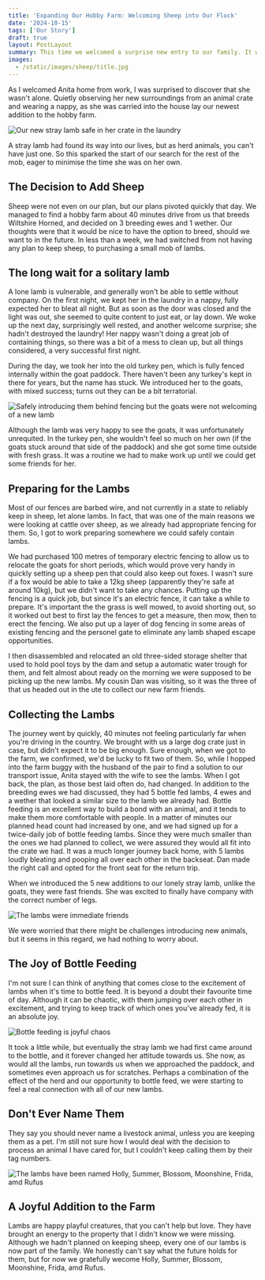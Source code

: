 ```yaml
---
title: 'Expanding Our Hobby Farm: Welcoming Sheep into Our Flock'
date: '2024-10-15'
tags: ['Our Story']
draft: true
layout: PostLayout
summary: This time we welcomed a surprise new entry to our family. It wasn't planned, but the addition of sheep bring with them a whole new challenge to our modest hobby farm.
images:
  - /static/images/sheep/title.jpg
---
```


As I welcomed Anita home from work, I was surprised to discover that she wasn't alone. Quietly observing her new surroundings from an animal crate and wearing a nappy, as she was carried into the house lay our newest addition to the hobby farm. 

![Our new stray lamb safe in her crate in the laundry](/static/images/sheep/holly.jpg)

A stray lamb had found its way into our lives, but as herd animals, you can't have just one. So this sparked the start of our search for the rest of the mob, eager to minimise the time she was on her own.

## The Decision to Add Sheep

Sheep were not even on our plan, but our plans pivoted quickly that day. We managed to find a hobby farm about 40 minutes drive from us that breeds Wiltshire Horned, and decided on 3 breeding ewes and 1 wether. Our thoughts were that it would be nice to have the option to breed, should we want to in the future. In less than a week, we had switched from not having any plan to keep sheep, to purchasing a small mob of lambs.

## The long wait for a solitary lamb

A lone lamb is vulnerable, and generally won't be able to settle without company. On the first night, we kept her in the laundry in a nappy, fully expected her to bleat all night. But as soon as the door was closed and the light was out, she seemed to quite content to just eat, or lay down. We woke up the next day, surprisingly well rested, and another welcome surprise; she hadn't destroyed the laundry! Her nappy wasn't doing a great job of containing things, so there was a bit of a mess to clean up, but all things considered, a very successful first night. 

During the day, we took her into the old turkey pen, which is fully fenced internally within the goat paddock. There haven't been any turkey's kept in there for years, but the name has stuck. We introduced her to the goats, with mixed success; turns out they can be a bit terratorial. 

![Safely introducing them behind fencing but the goats were not welcoming of a new lamb](/static/images/sheep/holly-goats.jpg)

Although the lamb was very happy to see the goats, it was unfortunately unrequited. In the turkey pen, she wouldn't feel so much on her own (if the goats stuck around that side of the paddock) and she got some time outside with fresh grass. It was a routine we had to make work up until we could get some friends for her.

## Preparing for the Lambs

Most of our fences are barbed wire, and not currently in a state to reliably keep in sheep, let alone lambs. In fact, that was one of the main reasons we were looking at cattle over sheep, as we already had appropriate fencing for them. So, I got to work preparing somewhere we could safely contain lambs.

We had purchased 100 metres of temporary electric fencing to allow us to relocate the goats for short periods, which would prove very handy in quickly setting up a sheep pen that could also keep out foxes. I wasn't sure if a fox would be able to take a 12kg sheep (apparently they're safe at around 10kg), but we didn't want to take any chances. Putting up the fencing is a quick job, but since it's an electric fence, it can take a while to prepare. It's important the the grass is well mowed, to avoid shorting out, so it worked out best to first lay the fences to get a measure, then mow, then to erect the fencing. We also put up a layer of dog fencing in some areas of existing fencing and the personel gate to eliminate any lamb shaped escape opportunities. 

I then disassembled and relocated an old three-sided storage shelter that used to hold pool toys by the dam and setup a automatic water trough for them, and felt almost about ready on the morning we were supposed to be picking up the new lambs. My cousin Dan was visiting, so it was the three of that us headed out in the ute to collect our new farm friends.

## Collecting the Lambs

The journey went by quickly, 40 minutes not feeling particularly far when you're driving in the country. We brought with us a large dog crate just in case, but didn't expect it to be big enough. Sure enough, when we got to the farm, we confirmed, we'd be lucky to fit two of them. So, while I hopped into the farm buggy with the husband of the pair to find a solution to our transport issue, Anita stayed with the wife to see the lambs. When I got back, the plan, as those best laid often do, had changed. In addition to the breeding ewes we had discussed, they had 5 bottle fed lambs, 4 ewes and a wether that looked a similar size to the lamb we already had. Bottle feeding is an excellent way to build a bond with an animal, and it tends to make them more comfortable with people. In a matter of minutes our planned head count had increased by one, and we had signed up for a twice-daily job of bottle feeding lambs. Since they were much smaller than the ones we had planned to collect, we were assured they would all fit into the crate we had. It was a much longer journey back home, with 5 lambs loudly bleating and pooping all over each other in the backseat. Dan made the right call and opted for the front seat for the return trip.

When we introduced the 5 new additions to our lonely stray lamb, unlike the goats, they were fast friends. She was excited to finally have company with the correct number of legs.

![The lambs were immediate friends](/static/images/sheep/holly-and-summer.jpg)

We were worried that there might be challenges introducing new animals, but it seems in this regard, we had nothing to worry about.

## The Joy of Bottle Feeding

I'm not sure I can think of anything that comes close to the excitement of lambs when it's time to bottle feed. It is beyond a doubt their favourite time of day. Although it can be chaotic, with them jumping over each other in excitement, and trying to keep track of which ones you've already fed, it is an absolute joy. 

![Bottle feeding is joyful chaos](/static/images/sheep/bottlefeeding.jpg)

It took a little while, but eventually the stray lamb we had first came around to the bottle, and it forever changed her attitude towards us. She now, as would all the lambs, run towards us when we approached the paddock, and sometimes even approach us for scratches. Perhaps a combination of the effect of the herd and our opportunity to bottle feed, we were starting to feel a real connection with all of our new lambs.

## Don't Ever Name Them

They say you should never name a livestock animal, unless you are keeping them as a pet. I'm still not sure how I would deal with the decision to process an animal I have cared for, but I couldn't keep calling them by their tag numbers. 

![The lambs have been named Holly, Summer, Blossom, Moonshine, Frida, amd Rufus](/static/images/sheep/names.jpg)

## A Joyful Addition to the Farm

Lambs are happy playful creatures, that you can't help but love. They have brought an energy to the property that I didn't know we were missing. Although we hadn't planned on keeping sheep, every one of our lambs is now part of the family. We honestly can't say what the future holds for them, but for now we gratefully wecome Holly, Summer, Blossom, Moonshine, Frida, amd Rufus.

